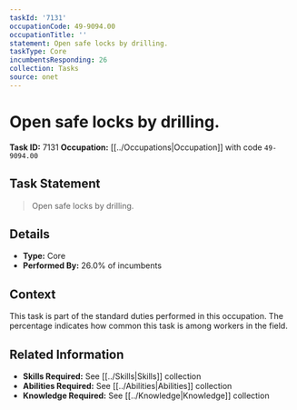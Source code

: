 ```yaml
---
taskId: '7131'
occupationCode: 49-9094.00
occupationTitle: ''
statement: Open safe locks by drilling.
taskType: Core
incumbentsResponding: 26
collection: Tasks
source: onet
---
```

# Open safe locks by drilling.

**Task ID:** 7131
**Occupation:** [[../Occupations|Occupation]] with code `49-9094.00`

## Task Statement

> Open safe locks by drilling.

## Details

- **Type:** Core
- **Performed By:** 26.0% of incumbents

## Context

This task is part of the standard duties performed in this occupation. The percentage indicates how common this task is among workers in the field.

## Related Information

- **Skills Required:** See [[../Skills|Skills]] collection
- **Abilities Required:** See [[../Abilities|Abilities]] collection
- **Knowledge Required:** See [[../Knowledge|Knowledge]] collection
